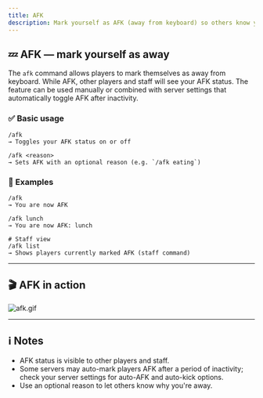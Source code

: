```yaml
---
title: AFK
description: Mark yourself as AFK (away from keyboard) so others know you're idle; optional auto-kick and notifications are supported.
---
```


## 💤 AFK — mark yourself as away

The `afk` command allows players to mark themselves as away from keyboard. While AFK, other players and staff will see your AFK status. The feature can be used manually or combined with server settings that automatically toggle AFK after inactivity.

### ✅ Basic usage

```text
/afk
→ Toggles your AFK status on or off

/afk <reason>
→ Sets AFK with an optional reason (e.g. `/afk eating`)
```

### 🎯 Examples

```text
/afk
→ You are now AFK

/afk lunch
→ You are now AFK: lunch

# Staff view
/afk list
→ Shows players currently marked AFK (staff command)
```

---

## 🎬 AFK in action

![afk.gif](/docs/eternalcore/afk.gif)

---

## ℹ️ Notes

- AFK status is visible to other players and staff.
- Some servers may auto-mark players AFK after a period of inactivity; check your server settings for auto-AFK and auto-kick options.
- Use an optional reason to let others know why you're away.
